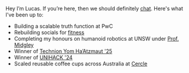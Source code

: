 Hey I’m Lucas. If you’re here, then we should definitely [chat](mailto:lucas.chu.barbosa@gmail.com). Here's what I've been up to:

- Building a scalable truth function at PwC
- Rebuilding socials for [fitness](http://onex.social) 
- Completing my honours on humanoid robotics at UNSW under [Prof. Midgley](https://www.unsw.edu.au/staff/will-midgley)
- Winner of [Technion Yom Ha’Atzmaut '25](https://www.instagram.com/p/DJXyeKxyNvL/?utm_source=ig_web_copy_link&igsh=MzRlODBiNWFlZA==)
- Winner of [UNIHACK '24](https://devpost.com/software/voxurf)
- Scaled reusable coffee cups across Australia at [Cercle](https://www.cercle.com.au/)
